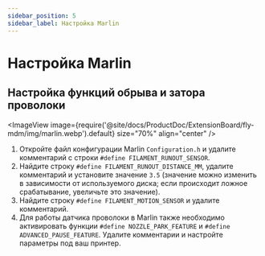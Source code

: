 ```yaml
---
sidebar_position: 5
sidebar_label: Настройка Marlin
---
```


# Настройка Marlin

## Настройка функций обрыва и затора проволоки

<ImageView image={require('@site/docs/ProductDoc/ExtensionBoard/fly-mdm/img/marlin.webp').default} size="70%" align="center" />

1. Откройте файл конфигурации Marlin `Configuration.h` и удалите комментарий с строки `#define FILAMENT_RUNOUT_SENSOR`.
2. Найдите строку `#define FILAMENT_RUNOUT_DISTANCE_MM`, удалите комментарий и установите значение `3.5` (значение можно изменить в зависимости от используемого диска; если происходит ложное срабатывание, увеличьте это значение).
3. Найдите строку `#define FILAMENT_MOTION_SENSOR` и удалите комментарий.
4. Для работы датчика проволоки в Marlin также необходимо активировать функции `#define NOZZLE_PARK_FEATURE` и `#define ADVANCED_PAUSE_FEATURE`. Удалите комментарии и настройте параметры под ваш принтер.
